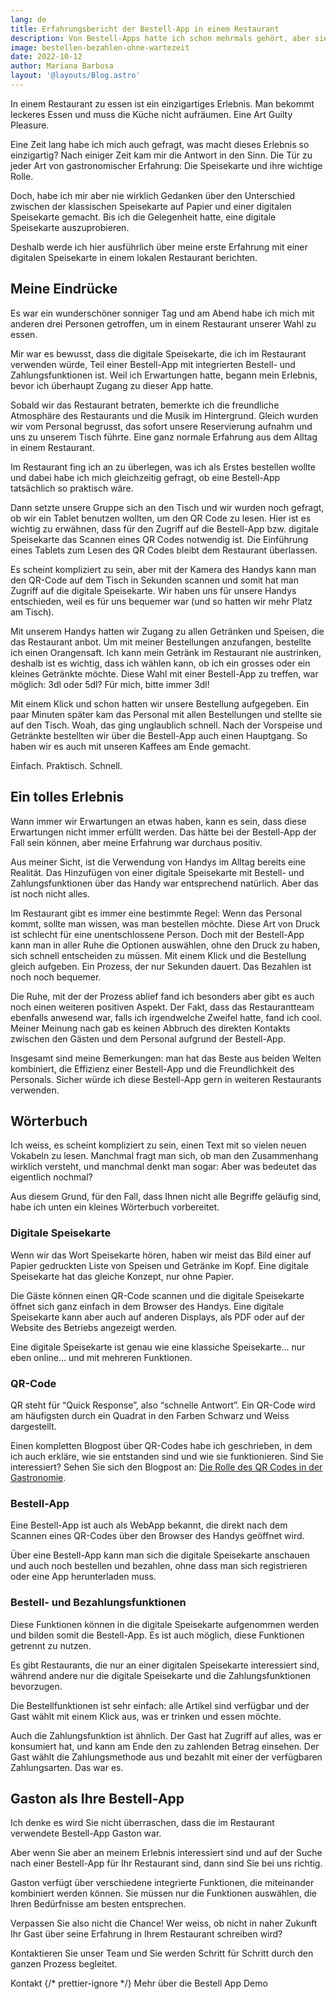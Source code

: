 ```yaml
---
lang: de
title: Erfahrungsbericht der Bestell-App in einem Restaurant
description: Von Bestell-Apps hatte ich schon mehrmals gehört, aber sie nie benutzt. Hier bereichte ich nun über meine erste Erfahrung mit einer Bestell-App. Dies mache ich aus der Perspektiv einer Kundin und wie es für mich war, eine solche App zu nutzen.
image: bestellen-bezahlen-ohne-wartezeit
date: 2022-10-12
author: Mariana Barbosa
layout: '@layouts/Blog.astro'
---
```



In einem Restaurant zu essen ist ein einzigartiges Erlebnis. Man bekommt leckeres Essen und muss die Küche nicht aufräumen. Eine Art Guilty Pleasure.

Eine Zeit lang habe ich mich auch gefragt, was macht dieses Erlebnis so einzigartig? Nach einiger Zeit kam mir die Antwort in den Sinn. Die Tür zu jeder Art von gastronomischer Erfahrung: Die Speisekarte und ihre wichtige Rolle. 

Doch, habe ich mir aber nie wirklich Gedanken über den Unterschied zwischen der klassischen Speisekarte auf Papier und einer digitalen Speisekarte gemacht. Bis ich die Gelegenheit hatte, eine digitale Speisekarte auszuprobieren.

Deshalb werde ich hier ausführlich über meine erste Erfahrung mit einer digitalen Speisekarte in einem lokalen Restaurant berichten.

## Meine Eindrücke

Es war ein wunderschöner sonniger Tag und am Abend habe ich mich mit anderen drei Personen getroffen, um in einem Restaurant unserer Wahl zu essen.

Mir war es bewusst, dass die digitale Speisekarte, die ich im Restaurant verwenden würde, Teil einer Bestell-App mit integrierten Bestell- und Zahlungsfunktionen ist. Weil ich Erwartungen hatte, begann mein Erlebnis, bevor ich überhaupt Zugang zu dieser App hatte.

Sobald wir das Restaurant betraten, bemerkte ich die freundliche Atmosphäre des Restaurants und die Musik im Hintergrund. Gleich wurden wir vom Personal begrusst, das sofort unsere Reservierung aufnahm und uns zu unserem Tisch führte. Eine ganz normale Erfahrung aus dem Alltag in einem Restaurant.

Im Restaurant fing ich an zu überlegen, was ich als Erstes bestellen wollte und dabei habe ich mich gleichzeitig gefragt, ob eine Bestell-App tatsächlich so praktisch wäre.

Dann setzte unsere Gruppe sich an den Tisch und wir wurden noch gefragt, ob wir ein Tablet benutzen wollten, um den QR Code zu lesen. Hier ist es wichtig zu erwähnen, dass für den Zugriff auf die Bestell-App bzw. digitale Speisekarte das Scannen eines QR Codes notwendig ist. Die Einführung eines Tablets zum Lesen des QR Codes bleibt dem Restaurant überlassen.

Es scheint kompliziert zu sein, aber mit der Kamera des Handys kann man den QR-Code auf dem Tisch in Sekunden scannen und somit hat man Zugriff auf die digitale Speisekarte. Wir haben uns für unsere Handys entschieden, weil es für uns bequemer war (und so hatten wir mehr Platz am Tisch).

Mit unserem Handys hatten wir Zugang zu allen Getränken und Speisen, die das Restaurant anbot. Um mit meiner Bestellungen anzufangen, bestellte ich einen Orangensaft. Ich kann mein Getränk im Restaurant nie austrinken, deshalb ist es wichtig, dass ich wählen kann, ob ich ein grosses oder ein kleines Getränkte möchte. Diese Wahl mit einer Bestell-App zu treffen, war möglich: 3dl oder 5dl? Für mich, bitte immer 3dl!

Mit einem Klick und schon hatten wir unsere Bestellung aufgegeben. Ein paar Minuten später kam das Personal mit allen Bestellungen und stellte sie auf den Tisch. Woah, das ging unglaublich schnell. Nach der Vorspeise und Getränkte bestellten wir über die Bestell-App auch einen Hauptgang. So haben wir es auch mit unseren Kaffees am Ende gemacht.

Einfach. Praktisch. Schnell.

## Ein tolles Erlebnis

Wann immer wir Erwartungen an etwas haben, kann es sein, dass diese Erwartungen nicht immer erfüllt werden. Das hätte bei der Bestell-App der Fall sein können, aber meine Erfahrung war durchaus positiv.

Aus meiner Sicht, ist die Verwendung von Handys im Alltag bereits eine Realität. Das Hinzufügen von einer digitale Speisekarte mit Bestell- und Zahlungsfunktionen über das Handy war entsprechend natürlich. Aber das ist noch nicht alles.

Im Restaurant gibt es immer eine bestimmte Regel: Wenn das Personal kommt, sollte man wissen, was man bestellen möchte. Diese Art von Druck ist schlecht für eine unentschlossene Person.  Doch mit der Bestell-App kann man in aller Ruhe die Optionen auswählen, ohne den Druck zu haben, sich schnell entscheiden zu müssen. Mit einem Klick und die Bestellung gleich aufgeben. Ein Prozess, der nur Sekunden dauert. Das Bezahlen ist noch noch bequemer.

Die Ruhe, mit der der Prozess ablief fand ich besonders aber gibt es auch noch einen weiteren positiven Aspekt. Der Fakt, dass das Restaurantteam ebenfalls anwesend war, falls ich irgendwelche Zweifel hatte, fand ich cool. Meiner Meinung nach gab es keinen Abbruch des direkten Kontakts zwischen den Gästen und dem Personal aufgrund der Bestell-App.

Insgesamt sind meine Bemerkungen: man hat das Beste aus beiden Welten kombiniert, die Effizienz einer Bestell-App und die Freundlichkeit des Personals. Sicher würde ich diese Bestell-App gern in weiteren Restaurants verwenden.

## Wörterbuch

Ich weiss, es scheint kompliziert zu sein, einen Text mit so vielen neuen Vokabeln zu lesen. Manchmal fragt man sich, ob man den Zusammenhang wirklich versteht, und manchmal denkt man sogar: Aber was bedeutet das eigentlich nochmal? 

Aus diesem Grund, für den Fall, dass Ihnen nicht alle Begriffe geläufig sind, habe ich unten ein kleines Wörterbuch vorbereitet.

### Digitale Speisekarte

Wenn wir das Wort Speisekarte hören, haben wir meist das Bild einer auf Papier gedruckten Liste von Speisen und Getränke im Kopf. Eine digitale Speisekarte hat das gleiche Konzept, nur ohne Papier.

Die Gäste können einen QR-Code scannen und die digitale Speisekarte öffnet sich ganz einfach in dem Browser des Handys. Eine digitale Speisekarte kann aber auch auf anderen Displays, als PDF oder auf der Website des Betriebs angezeigt werden.

Eine digitale Speisekarte ist genau wie eine klassiche Speisekarte... nur eben online... und mit mehreren Funktionen.

### QR-Code

QR steht für “Quick Response”, also “schnelle Antwort”. Ein QR-Code wird am häufigsten durch ein Quadrat in den Farben Schwarz und Weiss dargestellt.

Einen kompletten Blogpost über QR-Codes habe ich geschrieben, in dem ich auch erkläre, wie sie entstanden sind und wie sie funktionieren. Sind Sie interessiert? Sehen Sie sich den Blogpost an: [Die Rolle des QR Codes in der Gastronomie](/de/qr-code).

### Bestell-App

Eine Bestell-App ist auch als WebApp bekannt, die direkt nach dem Scannen eines QR-Codes über den Browser des Handys geöffnet wird. 

Über eine Bestell-App kann man sich die digitale Speisekarte anschauen und auch noch bestellen und bezahlen, ohne dass man sich registrieren oder eine App herunterladen muss.

### Bestell- und Bezahlungsfunktionen

Diese Funktionen können in die digitale Speisekarte aufgenommen werden und bilden somit die Bestell-App. Es ist auch möglich, diese Funktionen getrennt zu nutzen.

Es gibt Restaurants, die nur an einer digitalen Speisekarte interessiert sind, während andere nur die digitale Speisekarte und die Zahlungsfunktionen bevorzugen.

Die Bestellfunktionen ist sehr einfach: alle Artikel sind verfügbar und der Gast wählt mit einem Klick aus, was er trinken und essen möchte.

Auch die Zahlungsfunktion ist ähnlich. Der Gast hat Zugriff auf alles, was er konsumiert hat, und kann am Ende den zu zahlenden Betrag einsehen. Der Gast wählt die Zahlungsmethode aus und bezahlt mit einer der verfügbaren Zahlungsarten. Das war es.

## Gaston als Ihre Bestell-App

Ich denke es wird Sie nicht überraschen, dass die im Restaurant verwendete Bestell-App Gaston war.

Aber wenn Sie aber an meinem Erlebnis interessiert sind und auf der Suche nach einer Bestell-App für Ihr Restaurant sind, dann sind Sie bei uns richtig.

Gaston verfügt über verschiedene integrierte Funktionen, die miteinander kombiniert werden können. Sie müssen nur die Funktionen auswählen, die Ihren Bedürfnisse am besten entsprechen.

Verpassen Sie also nicht die Chance! Wer weiss, ob nicht in naher Zukunft Ihr Gast über seine Erfahrung in Ihrem Restaurant schreiben wird?

Kontaktieren Sie unser Team und Sie werden Schritt für Schritt durch den ganzen Prozess begleitet.

<ButtonList>
  <ButtonLink href="/de/kontakt/">Kontakt</ButtonLink>
  {/* prettier-ignore */}
  <ButtonLink href="/de/restaurant-bestell-app/">Mehr über die Bestell App</ButtonLink>
  <ButtonLink href="/de/demo/">Demo</ButtonLink>
</ButtonList>
